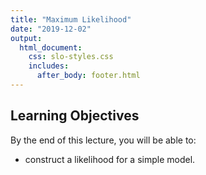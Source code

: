 ```yaml
---
title: "Maximum Likelihood"
date: "2019-12-02"
output: 
  html_document:
    css: slo-styles.css 
    includes:
      after_body: footer.html
---
```


## Learning Objectives

By the end of this lecture, you will be able to:

- construct a likelihood for a simple model.


<br>
<br>
<br>

